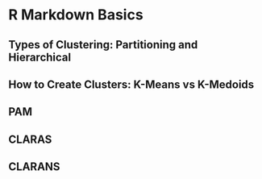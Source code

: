 <!--
The {#rmd-basics} text after the chapter declaration will allow us to link throughout the document back to the beginning of Chapter 1.  These labels will automatically be generated (if not specified) by changing the spaces to hyphens and capital letters to lowercase.  Look for the reference to this label at the beginning of Chapter 2.
-->

# R Markdown Basics {#rmd-basics}

## Types of Clustering: Partitioning and Hierarchical 

## How to Create Clusters: K-Means vs K-Medoids

## PAM

## CLARAS

## CLARANS

